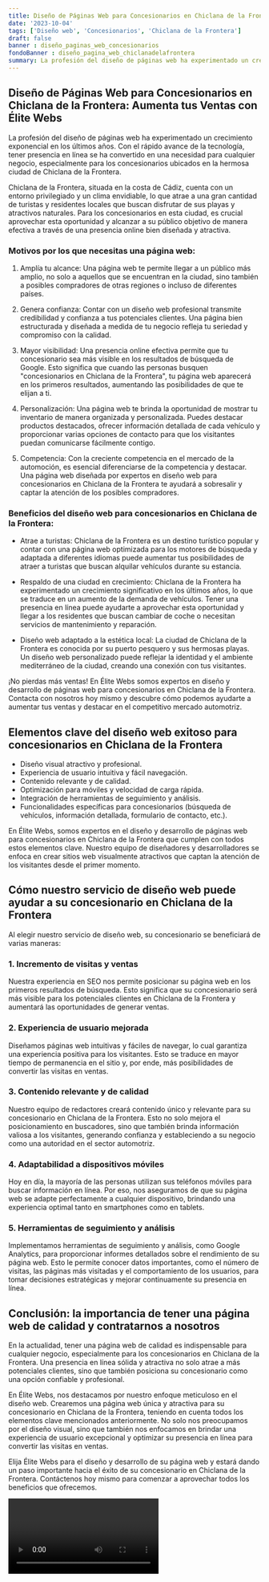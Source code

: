 ```yaml
---
title: Diseño de Páginas Web para Concesionarios en Chiclana de la Frontera
date: '2023-10-04'
tags: ['Diseño web', 'Concesionarios', 'Chiclana de la Frontera']
draft: false
banner : diseño_paginas_web_concesionarios
fondoBanner : diseño_pagina_web_chiclanadelafrontera
summary: La profesión del diseño de páginas web ha experimentado un crecimiento exponencial en los últimos años. Con el rápido avance de la tecnología, tener presencia en línea se ha convertido en una necesidad para cualquier negocio, especialmente para los concesionarios ubicados en la hermosa ciudad de Chiclana de la Frontera.
---
```


## Diseño de Páginas Web para Concesionarios en Chiclana de la Frontera: Aumenta tus Ventas con Élite Webs

La profesión del diseño de páginas web ha experimentado un crecimiento exponencial en los últimos años. Con el rápido avance de la tecnología, tener presencia en línea se ha convertido en una necesidad para cualquier negocio, especialmente para los concesionarios ubicados en la hermosa ciudad de Chiclana de la Frontera.

Chiclana de la Frontera, situada en la costa de Cádiz, cuenta con un entorno privilegiado y un clima envidiable, lo que atrae a una gran cantidad de turistas y residentes locales que buscan disfrutar de sus playas y atractivos naturales. Para los concesionarios en esta ciudad, es crucial aprovechar esta oportunidad y alcanzar a su público objetivo de manera efectiva a través de una presencia online bien diseñada y atractiva.

### Motivos por los que necesitas una página web:

1. Amplía tu alcance: Una página web te permite llegar a un público más amplio, no solo a aquellos que se encuentran en la ciudad, sino también a posibles compradores de otras regiones o incluso de diferentes países.

2. Genera confianza: Contar con un diseño web profesional transmite credibilidad y confianza a tus potenciales clientes. Una página bien estructurada y diseñada a medida de tu negocio refleja tu seriedad y compromiso con la calidad.

3. Mayor visibilidad: Una presencia online efectiva permite que tu concesionario sea más visible en los resultados de búsqueda de Google. Esto significa que cuando las personas busquen "concesionarios en Chiclana de la Frontera", tu página web aparecerá en los primeros resultados, aumentando las posibilidades de que te elijan a ti.

4. Personalización: Una página web te brinda la oportunidad de mostrar tu inventario de manera organizada y personalizada. Puedes destacar productos destacados, ofrecer información detallada de cada vehículo y proporcionar varias opciones de contacto para que los visitantes puedan comunicarse fácilmente contigo.

5. Competencia: Con la creciente competencia en el mercado de la automoción, es esencial diferenciarse de la competencia y destacar. Una página web diseñada por expertos en diseño web para concesionarios en Chiclana de la Frontera te ayudará a sobresalir y captar la atención de los posibles compradores.

### Beneficios del diseño web para concesionarios en Chiclana de la Frontera:

- Atrae a turistas: Chiclana de la Frontera es un destino turístico popular y contar con una página web optimizada para los motores de búsqueda y adaptada a diferentes idiomas puede aumentar tus posibilidades de atraer a turistas que buscan alquilar vehículos durante su estancia.

- Respaldo de una ciudad en crecimiento: Chiclana de la Frontera ha experimentado un crecimiento significativo en los últimos años, lo que se traduce en un aumento de la demanda de vehículos. Tener una presencia en línea puede ayudarte a aprovechar esta oportunidad y llegar a los residentes que buscan cambiar de coche o necesitan servicios de mantenimiento y reparación.

- Diseño web adaptado a la estética local: La ciudad de Chiclana de la Frontera es conocida por su puerto pesquero y sus hermosas playas. Un diseño web personalizado puede reflejar la identidad y el ambiente mediterráneo de la ciudad, creando una conexión con tus visitantes.

¡No pierdas más ventas! En Élite Webs somos expertos en diseño y desarrollo de páginas web para concesionarios en Chiclana de la Frontera. Contacta con nosotros hoy mismo y descubre cómo podemos ayudarte a aumentar tus ventas y destacar en el competitivo mercado automotriz.

<GifSeo />

<Cta />

## Elementos clave del diseño web exitoso para concesionarios en Chiclana de la Frontera

- Diseño visual atractivo y profesional.
- Experiencia de usuario intuitiva y fácil navegación.
- Contenido relevante y de calidad.
- Optimización para móviles y velocidad de carga rápida.
- Integración de herramientas de seguimiento y análisis.
- Funcionalidades específicas para concesionarios (búsqueda de vehículos, información detallada, formulario de contacto, etc.).

En Élite Webs, somos expertos en el diseño y desarrollo de páginas web para concesionarios en Chiclana de la Frontera que cumplen con todos estos elementos clave. Nuestro equipo de diseñadores y desarrolladores se enfoca en crear sitios web visualmente atractivos que captan la atención de los visitantes desde el primer momento.

## Cómo nuestro servicio de diseño web puede ayudar a su concesionario en Chiclana de la Frontera

Al elegir nuestro servicio de diseño web, su concesionario se beneficiará de varias maneras:

### 1. Incremento de visitas y ventas
Nuestra experiencia en SEO nos permite posicionar su página web en los primeros resultados de búsqueda. Esto significa que su concesionario será más visible para los potenciales clientes en Chiclana de la Frontera y aumentará las oportunidades de generar ventas.

### 2. Experiencia de usuario mejorada
Diseñamos páginas web intuitivas y fáciles de navegar, lo cual garantiza una experiencia positiva para los visitantes. Esto se traduce en mayor tiempo de permanencia en el sitio y, por ende, más posibilidades de convertir las visitas en ventas.

### 3. Contenido relevante y de calidad
Nuestro equipo de redactores creará contenido único y relevante para su concesionario en Chiclana de la Frontera. Esto no solo mejora el posicionamiento en buscadores, sino que también brinda información valiosa a los visitantes, generando confianza y estableciendo a su negocio como una autoridad en el sector automotriz.

### 4. Adaptabilidad a dispositivos móviles
Hoy en día, la mayoría de las personas utilizan sus teléfonos móviles para buscar información en línea. Por eso, nos aseguramos de que su página web se adapte perfectamente a cualquier dispositivo, brindando una experiencia optimal tanto en smartphones como en tablets.

### 5. Herramientas de seguimiento y análisis
Implementamos herramientas de seguimiento y análisis, como Google Analytics, para proporcionar informes detallados sobre el rendimiento de su página web. Esto le permite conocer datos importantes, como el número de visitas, las páginas más visitadas y el comportamiento de los usuarios, para tomar decisiones estratégicas y mejorar continuamente su presencia en línea.

## Conclusión: la importancia de tener una página web de calidad y contratarnos a nosotros

En la actualidad, tener una página web de calidad es indispensable para cualquier negocio, especialmente para los concesionarios en Chiclana de la Frontera. Una presencia en línea sólida y atractiva no solo atrae a más potenciales clientes, sino que también posiciona su concesionario como una opción confiable y profesional.

En Élite Webs, nos destacamos por nuestro enfoque meticuloso en el diseño web. Crearemos una página web única y atractiva para su concesionario en Chiclana de la Frontera, teniendo en cuenta todos los elementos clave mencionados anteriormente. No solo nos preocupamos por el diseño visual, sino que también nos enfocamos en brindar una experiencia de usuario excepcional y optimizar su presencia en línea para convertir las visitas en ventas.

Elija Élite Webs para el diseño y desarrollo de su página web y estará dando un paso importante hacia el éxito de su concesionario en Chiclana de la Frontera. Contáctenos hoy mismo para comenzar a aprovechar todos los beneficios que ofrecemos.

<Video />

<CtaBot job='Concesionarios' city='Chiclana de la Frontera'/>

<Gmaps query='Chiclana de la Frontera+españa+maps' />